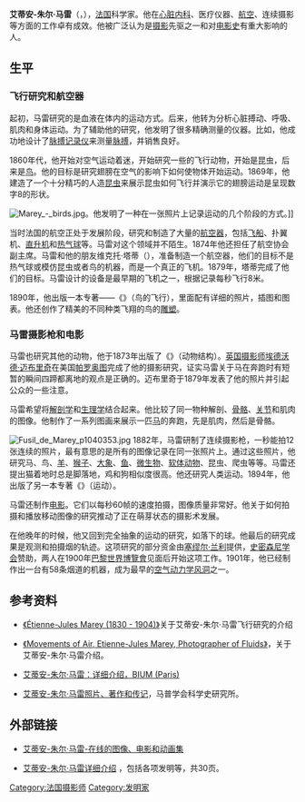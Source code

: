 {{Infobox Biography
| subject_name   = 艾蒂安-朱尔·马雷 
| image_name     = Étienne-Jules Marey (c. 1850).jpg
| image_size     = 140px
| image_caption  = 大约拍于1850年
| date_of_birth  = 1830年3月5日
| place_of_birth = [[法国|法国]][[博讷|博讷]]
| date_of_death  = 1904年3月21日
| place_of_death = [[法国|法国]][[巴黎|巴黎]]
| occupation     = [[发明家|发明家]]<br>[[摄影师|摄影师]]
}}

'''艾蒂安-朱尔·马雷'''（'''{{lang|fr|Étienne-Jules Marey}}'''，{{bd|1830年|3月5日|1904年|3月21日}}），[[法国|法国]]科学家。他在[[心脏内科|心脏内科]]、医疗仪器、[[航空|航空]]、连续摄影等方面的工作卓有成效。他被广泛认为是[[摄影|摄影]]先驱之一和对[[电影史|电影史]]有重大影响的人。

==生平==
===飞行研究和航空器===
起初，马雷研究的是血液在体内的运动方式。后来，他转为分析心脏搏动、呼吸、肌肉和身体运动。为了辅助他的研究，他发明了很多精确测量的仪器。比如，他成功地设计了[[脉搏记录仪|脉搏记录仪]]来测量[[脉搏|脉搏]]，并销售良好。

1860年代，他开始对空气运动着迷，开始研究一些的飞行动物，开始是昆虫，后来是[[鸟|鸟]]。他的目标是研究翅膀在空气的影响下如何使物体开始运动。1869年，他建造了一个十分精巧的人造[[昆虫|昆虫]]来展示昆虫如何飞行并演示它的翅膀运动是呈现数字8的形状。

[[File:Marey_-_birds.jpg|thumb]]。他发明了一种在一张照片上记录运动的几个阶段的方式。]]

当时法国的航空正处于发展阶段，研究和制造了大量的[[航空器|航空器]]，包括[[飞船|飞船]]、扑翼机、[[直升机|直升机]]和[[热气球|热气球]]等。马雷对这个领域并不陌生。1874年他还担任了航空协会副主席。马雷和他的朋友维克托·塔蒂（{{lang|fr|Victor Tatin}}），准备制造一个航空器，他们的目标不是热气球或模仿昆虫或者鸟的机器，而是一个真正的飞机。1879年，塔蒂完成了他们的目标。马雷设计的设备是最早期的飞机之一，根据记录每秒飞行8米。

1890年，他出版一本专著——《{{lang|fr|Le Vol des Oiseaux}}》（鸟的飞行），里面配有详细的照片，插图和图表。他还创作了精美的不同种类飞翔的鸟的[[雕塑|雕塑]]。

===马雷摄影枪和电影===
马雷也研究其他的动物，他于1873年出版了《{{lang|fr|La Machine Animale}}》（动物结构）。[[英国|英国]][[摄影师|摄影师]][[埃德沃德·迈布里奇|埃德沃德·迈布里奇]]在美国[[帕罗奥图_(加利福尼亚州)|帕罗奥图]]完成了他的摄影研究，证实马雷关于马在奔跑时有短暂的瞬间四蹄都离地的观点是正确的。迈布里奇于1879年发表了他的照片并引起公众的一些注意。

马雷希望将[[解剖学|解剖学]]和[[生理学|生理学]]结合起来。他比较了同一物种解剖、[[骨骼|骨骼]]、[[关节|关节]]和肌肉的图像。他制作了一系列图画来展示一匹[[马|马]]的奔跑，先是肌肉，然后是骨骼。

[[File:Fusil_de_Marey_p1040353.jpg|thumb]]
1882年，马雷研制了连续摄影枪，一秒能拍12张连续的照片，最有意思的是所有的图像记录在同一张照片上。通过这些照片，他研究马、鸟、[[羊|羊]]、[[猴子|猴子]]、[[大象|大象]]、[[鱼|鱼]]、[[微生物|微生物]]、[[软体动物|软体动物]]、昆虫、爬虫等等。马雷还提出猫着地时总是脚落地，鸡和狗相似度很高。他还研究人类运动。1894年，他出版了另一本专著《{{lang|fr|Le Mouvement}}》（运动）。

马雷还制作[[电影|电影]]。它们以每秒60帧的速度拍摄，图像质量非常好。他关于如何拍摄和播放移动图像的研究推动了正在萌芽状态的摄影术发展。

在他晚年的时候，他又回到完全抽象的运动的研究，如落下的球。他最后的研究成果是观测和拍摄烟的轨迹。这项研究的部分资金由[[塞缪尔·兰利|塞缪尔·兰利]]提供，[[史密森尼学会|史密森尼学会]]赞助，两人在1900年[[巴黎|巴黎]][[世界博覽會|世界博覽會]]见面后开始这项工作。1901年，他已经制作出一台有58条烟道的机器，成为最早的[[空气动力学|空气动力学]][[风洞|风洞]]之一。

==参考资料==
*{{en}}[http://www.ctie.monash.edu.au/hargrave/marey.html 《Étienne-Jules Marey (1830 - 1904)》]关于艾蒂安-朱尔·马雷飞行研究的介绍
*{{en}}[https://web.archive.org/web/20110522051514/http://www.musee-orsay.fr/en/events/exhibitions/in-the-musee-dorsay/exhibitions-in-the-musee-dorsay/article/mouvements-de-lair-etienne-jules-marey-1830-1904-photographe-des-fluides-4216.html?S=1&cHash=6ec9933eae 《Movements of Air, Etienne-Jules Marey, Photographer of Fluids》]，关于艾蒂安-朱尔·马雷介绍。
*{{fr}}[https://web.archive.org/web/20110606163824/http://www.bium.univ-paris5.fr/histmed/medica/marey.htm 艾蒂安-朱尔·马雷：详细介绍，BIUM (Paris)]
*{{en}}[http://vlp.mpiwg-berlin.mpg.de/people/data?id=per113 艾蒂安-朱尔·马雷照片、著作和传记]，马普学会科学史研究所。

==外部链接==
{{wikisource|fr:Étienne-Jules Marey|艾蒂安-朱尔·马雷}}
*{{fr}}[http://www.expo-marey.com/indexFR.htm 艾蒂安-朱尔·马雷-在线的图像、电影和动画集] {{Wayback|url=http://www.expo-marey.com/indexFR.htm |date=20000407103638 }}
*{{fr}}[http://aune.lpl.univ-aix.fr/lpl/tipa/23/tipa23-teston.pdf 艾蒂安-朱尔·马雷详细介绍] {{Wayback|url=http://aune.lpl.univ-aix.fr/lpl/tipa/23/tipa23-teston.pdf |date=20070927201638 }}，包括各项发明等，共30页。

{{Authority control}}
[[Category:法国摄影师|Category:法国摄影师]]
[[Category:发明家|Category:发明家]]